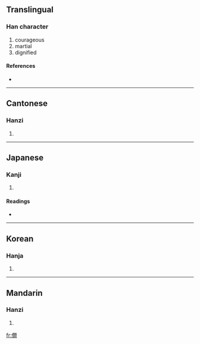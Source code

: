 ==Translingual==

===Han character===
{{Han char|rn=9|rad=人|as=12|sn=14|four=2722<sub>0</sub>|canj=人日弓月 (OANB)}}

# courageous
# martial
# dignified

====References====
* {{Han ref|kx=0117.190|dkj=01122|dj=0249.050|hdz=10222.080|uh=50E9|ud=20713|bh=B9B7|bd=47543}}

----

==Cantonese==

===Hanzi===
{{yue-hanzi|jyut=|y=haan5}}

# {{defn|Cantonese}}

----

==Japanese==

===Kanji===
{{ja-kanji|grade=|rs=人12}}

# {{defn|Japanese}}

====Readings====
* {{ja-readings|on=[[かん]] (kan), [[げん]] (gen)|kun=[[たけだけしいさま]] (takedakeshiisama)}}

----

==Korean==

===Hanja===
{{ko-hanja|hangeul=한|rv=han|mr=han}}

# {{defn|Korean}}

----

==Mandarin==

===Hanzi===
{{cmn-hanzi|pin=[[xiàn]] ([[xian4]])|wg=hsien<sup>4</sup>}}

# {{defn|Mandarin}}

[[fr:僩]]